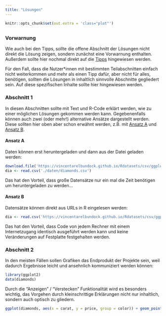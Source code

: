 ```yaml
---
title: "Lösungen"
---
```

```r
knitr::opts_chunk$set(out.extra = 'class="plot"')
```

<script src="../../resources/outfold.js"></script>

## {.tabset .tabset-fade .tabset-pills}

### Vorwarnung

Wie auch bei den Tipps, sollte die offene Abschnitt der Lösungen nicht direkt die Lösung zeigen, sondern zunächst eine Vorwarnung enthalten. Außerdem sollte hier nochmal direkt auf die <a href='p1_tips.html'>Tipps</a> hingewiesen werden.

Für den Fall, dass die Nutzer*innen mit bestimmten Teilabschnitten einfach nicht weiterkommen und mehr als einen Tipp dafür, aber nicht für alles, benötigen, sollten die Lösungen in inhaltlich sinnvolle Abschnitte gegliedert sein. Auf diese spezifischen Inhalte sollte hier hingewiesen werden.

### Abschnitt 1

In diesen Abschnitten sollte mit Text und R-Code erklärt werden, wie zu einer möglichen Lösungen gekommen werden kann. Gegebenenfalls können auch zwei (oder mehr!) alternative Ansätze dargestellt werden. Diese sollten hier oben aber schon erwähnt werden, z.B. mit [Ansatz A](#a1) und [Ansatz B](#b1).

#### Ansatz A {#a1}

Daten können erst heruntergeladen und dann aus der Datei geladen werden:

<div class='fold s o'>
```r
download.file('https://vincentarelbundock.github.io/Rdatasets/csv/ggplot2/diamonds.csv', './daten/diamonds.csv')
dia <- read.csv('./daten/diamonds.csv')
```
</div>

Das hat den Vorteil, dass große Datensätze nur ein mal die Zeit benötigen um heruntergeladen zu werden...

#### Ansatz B {#b1}

Datensätze können direkt aus URLs in R eingelesen werden:

<div class='fold s o'>
```r
dia <- read.csv('https://vincentarelbundock.github.io/Rdatasets/csv/ggplot2/diamonds.csv')
```
</div>

Das hat den Vorteil, dass Code von jedem Rechner mit einem Internetzugang identisch ausgeführt werden kann und keine Veränderungen auf Festplatte festgehalten werden.

### Abschnitt 2

In den meisten Fällen sollen Grafiken das Endprodukt der Projekte sein, weil dadurch Ergebnisse leicht und ansehnlich kommuniziert werden können:

<div class='fold s o'>
```r
library(ggplot2)
data(diamonds)
```
</div>

Durch die "Anzeigen" / "Verstecken" Funktionalität wird es besonders wichtig, das Vorgehen durch kleinschrittige Erklärungen nicht nur inhaltlich, sondern auch optisch zu gliedern.

<div class='fold s o'>
```r
ggplot(diamonds, aes(x = carat, y = price, group = color)) + geom_point(aes(color = color), alpha = .5) + geom_smooth(se = FALSE, aes(color = color))
```
</div>
